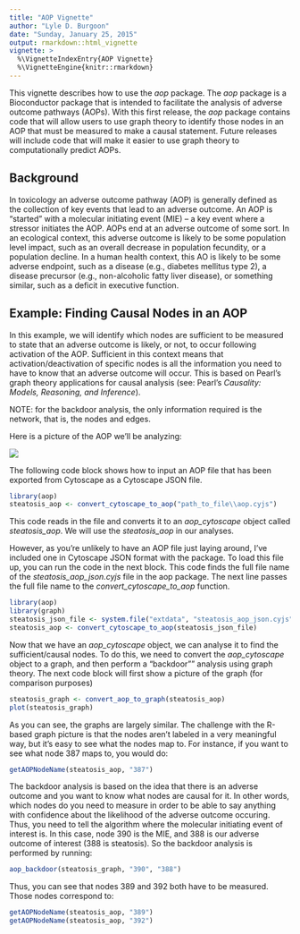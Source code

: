 ```yaml
---
title: "AOP Vignette"
author: "Lyle D. Burgoon"
date: "Sunday, January 25, 2015"
output: rmarkdown::html_vignette
vignette: >
  %\VignetteIndexEntry{AOP Vignette}
  %\VignetteEngine{knitr::rmarkdown}
---
```


This vignette describes how to use the _aop_ package. The _aop_ package is a Bioconductor package that is intended to facilitate the analysis of adverse outcome pathways (AOPs). With this first release, the _aop_ package contains code that will allow users to use graph theory to identify those nodes in an AOP that must be measured to make a causal statement. Future releases will include code that will make it easier to use graph theory to computationally predict AOPs.

## Background

In toxicology an adverse outcome pathway (AOP) is generally defined as the collection of key events that lead to an adverse outcome. An AOP is "started" with a molecular initiating event (MIE) -- a key event where a stressor initiates the AOP. AOPs end at an adverse outcome of some sort. In an ecological context, this adverse outcome is likely to be some population level impact, such as an overall decrease in population fecundity, or a population decline. In a human health context, this AO is likely to be some adverse endpoint, such as a disease (e.g., diabetes mellitus type 2), a disease precursor (e.g., non-alcoholic fatty liver disease), or something similar, such as a deficit in executive function.

## Example: Finding Causal Nodes in an AOP

In this example, we will identify which nodes are sufficient to be measured to state that an adverse outcome is likely, or not, to occur following activation of the AOP. Sufficient in this context means that activation/deactivation of specific nodes is all the information you need to have to know that an adverse outcome will occur. This is based on Pearl's graph theory applications for causal analysis (see: Pearl's _Causality: Models, Reasoning, and Inference_). 

NOTE: for the backdoor analysis, the only information required is the network, that is, the nodes and edges. 

Here is a picture of the AOP we'll be analyzing:

![](../inst/extdata/steatosis_aop.png)

The following code block shows how to input an AOP file that has been exported from Cytoscape as a Cytoscape JSON file.

```r
library(aop)
steatosis_aop <- convert_cytoscape_to_aop("path_to_file\\aop.cyjs")
```

This code reads in the file and converts it to an *aop_cytoscape* object called *steatosis_aop*. We will use the *steatosis_aop* in our analyses.

However, as you're unlikely to have an AOP file just laying around, I've included one in Cytoscape JSON format with the package. To load this file up, you can run the code in the next block. This code finds the full file name of the _steatosis_aop_json.cyjs_ file in the aop package. The next line passes the full file name to the *convert_cytoscape_to_aop* function. 

```r
library(aop)
library(graph)
steatosis_json_file <- system.file("extdata", "steatosis_aop_json.cyjs", package = "aop")
steatosis_aop <- convert_cytoscape_to_aop(steatosis_json_file)
```

Now that we have an *aop_cytoscape* object, we can analyse it to find the sufficient/causal nodes. To do this, we need to convert the *aop_cytoscape* object to a graph, and then perform a "backdoor"" analysis using graph theory. The next code block will first show a picture of the graph (for comparison purposes)

```r
steatosis_graph <- convert_aop_to_graph(steatosis_aop)
plot(steatosis_graph)
```

As you can see, the graphs are largely similar. The challenge with the R-based graph picture is that the nodes aren't labeled in a very meaningful way, but it's easy to see what the nodes map to. For instance, if you want to see what node 387 maps to, you would do:

```r
getAOPNodeName(steatosis_aop, "387")
```

The backdoor analysis is based on the idea that there is an adverse outcome and you want to know what nodes are causal for it. In other words, which nodes do you need to measure in order to be able to say anything with confidence about the likelihood of the adverse outcome occuring. Thus, you need to tell the algorithm where the molecular initiating event of interest is. In this case, node 390 is the MIE, and 388 is our adverse outcome of interest (388 is steatosis). So the backdoor analysis is performed by running:

```r
aop_backdoor(steatosis_graph, "390", "388")
```

Thus, you can see that nodes 389 and 392 both have to be measured. Those nodes correspond to:

```r
getAOPNodeName(steatosis_aop, "389")
getAOPNodeName(steatosis_aop, "392")
```


